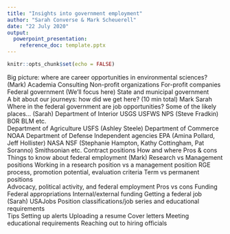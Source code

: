 ```yaml
---
title: "Insights into government employment"
author: "Sarah Converse & Mark Scheuerell"
date: "22 July 2020"
output: 
  powerpoint_presentation:
    reference_doc: template.pptx
---
```


```r
knitr::opts_chunk$set(echo = FALSE)
```

Big picture: where are career opportunities in environmental sciences? (Mark)
Academia 
Consulting 
Non-profit organizations 
For-profit companies 
Federal government  (We’ll focus here) 
State and municipal government  
A bit about our journeys: how did we get here? (10 min total)
Mark 
Sarah 
Where in the federal government are job opportunities? Some of the likely places... (Sarah)
Department of Interior 
USGS 
USFWS
NPS (Steve Fradkin)
BOR 
BLM 
etc.  
Department of Agriculture 
USFS (Ashley Steele) 
Department of Commerce 
NOAA
Department of Defense 
Independent agencies
EPA (Amina Pollard, Jeff Hollister)
NASA
NSF (Stephanie Hampton, Kathy Cottingham, Pat Soranno)
Smithsonian 
etc. 
Contract positions
How and where
Pros & cons
Things to know about federal employment (Mark)
Research vs Management positions
Working in a research position vs a management position
RGE process, promotion potential, evaluation criteria 
Term vs permanent positions  
Advocacy, political activity, and federal employment 
Pros vs cons 
Funding 
Federal appropriations 
Internal/external funding 
Getting a federal job (Sarah) 
USAJobs
Position classifications/job series and educational requirements  
Tips
Setting up alerts 
Uploading a resume
Cover letters
Meeting educational requirements 
Reaching out to hiring officials 
